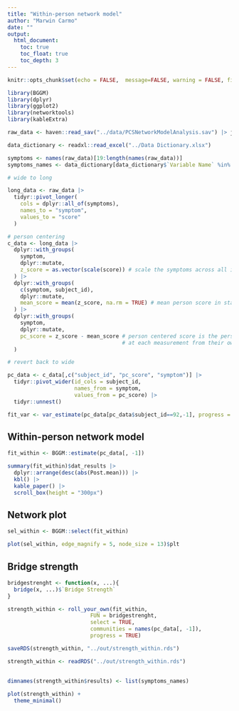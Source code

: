 ```yaml
---
title: "Within-person network model"
author: "Marwin Carmo"
date: ""
output:
  html_document:
    toc: true
    toc_float: true
    toc_depth: 3
---
```


```r
knitr::opts_chunk$set(echo = FALSE,  message=FALSE, warning = FALSE, fig.width = 8, fig.height = 5)

library(BGGM)
library(dplyr)
library(ggplot2)
library(networktools)
library(kableExtra)
```


```r
raw_data <- haven::read_sav("../data/PCSNetworkModelAnalysis.sav") |> janitor::clean_names()

data_dictionary <- readxl::read_excel("../Data Dictionary.xlsx")

symptoms <- names(raw_data)[19:length(names(raw_data))]
symptoms_names <- data_dictionary[data_dictionary$`Variable Name` %in% symptoms,]$`Variable Label`
```

```r
# wide to long

long_data <- raw_data |> 
  tidyr::pivot_longer(
    cols = dplyr::all_of(symptoms),
    names_to = "symptom",
    values_to = "score"
  )

# person centering
c_data <- long_data |> 
  dplyr::with_groups(
    symptom,
    dplyr::mutate,
    z_score = as.vector(scale(score)) # scale the symptoms across all individuals and all time points
  ) |> 
  dplyr::with_groups(
    c(symptom, subject_id),
    dplyr::mutate,
    mean_score = mean(z_score, na.rm = TRUE) # mean person score in standardized units
  ) |> 
  dplyr::with_groups(
    symptom,
    dplyr::mutate,
    pc_score = z_score - mean_score # person centered score is the person deviation 
                                    # at each measurement from their own average 
  )

# revert back to wide

pc_data <- c_data[,c("subject_id", "pc_score", "symptom")] |> 
  tidyr::pivot_wider(id_cols = subject_id,
                     names_from = symptom,
                     values_from = pc_score) |>
  tidyr::unnest()

```


```r
fit_var <- var_estimate(pc_data[pc_data$subject_id==92,-1], progress = FALSE)
```


## Within-person network model

```r
fit_within <- BGGM::estimate(pc_data[, -1])
```

```r
summary(fit_within)$dat_results |> 
  dplyr::arrange(desc(abs(Post.mean))) |> 
  kbl() |> 
  kable_paper() |> 
  scroll_box(height = "300px")
```

## Network plot

```r
sel_within <- BGGM::select(fit_within)

plot(sel_within, edge_magnify = 5, node_size = 13)$plt
```

## Bridge strength

```r
bridgestrenght <- function(x, ...){
  bridge(x, ...)$`Bridge Strength`
}
```

```r
strength_within <- roll_your_own(fit_within,
                          FUN = bridgestrenght,
                          select = TRUE,
                          communities = names(pc_data[, -1]),
                          progress = TRUE)

saveRDS(strength_within, "../out/strength_within.rds")
```

```r

strength_within <- readRDS("../out/strength_within.rds")
  
  
dimnames(strength_within$results) <- list(symptoms_names)

plot(strength_within) +
  theme_minimal()
```

